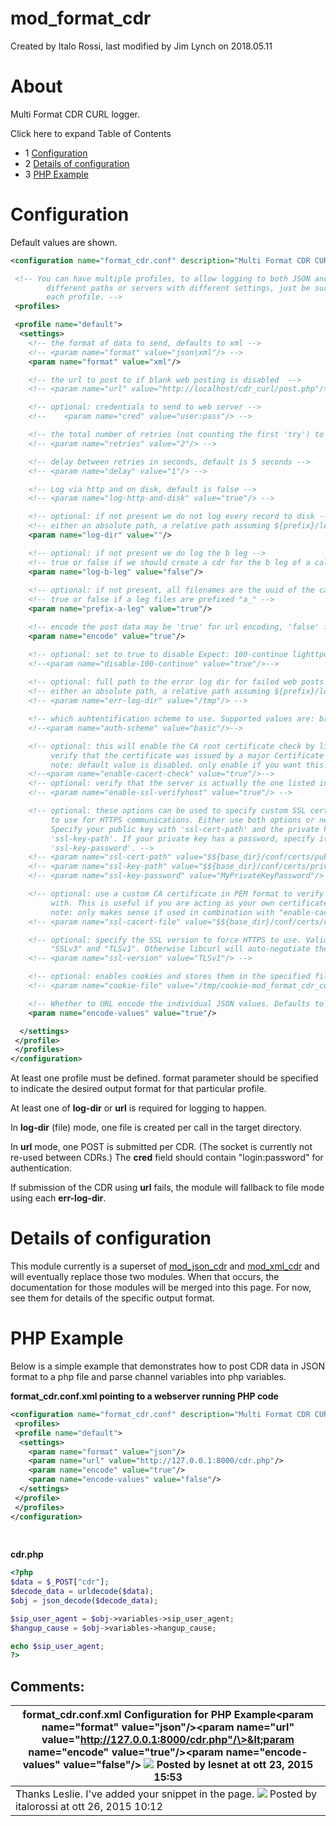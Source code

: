 
# mod_format_cdr 

 Created by  Italo Rossi, last modified by  Jim Lynch on 2018.05.11

# About

Multi Format CDR CURL logger.

Click here to expand Table of Contents

* 1 [Configuration](#configuration)
* 2 [Details of configuration](#details-of-configuration)
* 3 [PHP Example](#php-example)

# Configuration

Default values are shown.

```xml
<configuration name="format_cdr.conf" description="Multi Format CDR CURL logger">

 <!-- You can have multiple profiles, to allow logging to both JSON and XML simultaneously, or to 
        different paths or servers with different settings, just be sure to use different name for
        each profile. -->
 <profiles>

 <profile name="default">
  <settings>
    <!-- the format of data to send, defaults to xml -->
    <!-- <param name="format" value="json|xml"/> -->
    <param name="format" value="xml"/>

    <!-- the url to post to if blank web posting is disabled  -->
    <!-- <param name="url" value="http://localhost/cdr_curl/post.php"/> -->

    <!-- optional: credentials to send to web server -->
    <!--    <param name="cred" value="user:pass"/> -->

    <!-- the total number of retries (not counting the first 'try') to post to webserver incase of failure -->
    <!-- <param name="retries" value="2"/> -->

    <!-- delay between retries in seconds, default is 5 seconds -->
    <!-- <param name="delay" value="1"/> -->

    <!-- Log via http and on disk, default is false -->
    <!-- <param name="log-http-and-disk" value="true"/> -->

    <!-- optional: if not present we do not log every record to disk -->
    <!-- either an absolute path, a relative path assuming ${prefix}/logs or a blank value will default to ${prefix}/logs/format_cdr -->
    <param name="log-dir" value=""/>

    <!-- optional: if not present we do log the b leg -->
    <!-- true or false if we should create a cdr for the b leg of a call-->
    <param name="log-b-leg" value="false"/>
    
    <!-- optional: if not present, all filenames are the uuid of the call -->
    <!-- true or false if a leg files are prefixed "a_" -->
    <param name="prefix-a-leg" value="true"/>

    <!-- encode the post data may be 'true' for url encoding, 'false' for no encoding, 'base64' for base64 encoding, 'textxml' for text/xml or 'appljson' for application/json-->
    <param name="encode" value="true"/>

    <!-- optional: set to true to disable Expect: 100-continue lighttpd requires this setting --> 
    <!--<param name="disable-100-continue" value="true"/>--> 
    
    <!-- optional: full path to the error log dir for failed web posts if not specified its the same as log-dir -->
    <!-- either an absolute path, a relative path assuming ${prefix}/logs or a blank or omitted value will default to ${prefix}/logs/format_cdr -->
    <!-- <param name="err-log-dir" value="/tmp"/> -->

    <!-- which auhtentification scheme to use. Supported values are: basic, digest, NTLM, GSS-NEGOTIATE or "any" for automatic detection -->
    <!--<param name="auth-scheme" value="basic"/>--> 

    <!-- optional: this will enable the CA root certificate check by libcurl to
         verify that the certificate was issued by a major Certificate Authority.
         note: default value is disabled. only enable if you want this! -->
    <!--<param name="enable-cacert-check" value="true"/>-->
    <!-- optional: verify that the server is actually the one listed in the cert -->
    <!-- <param name="enable-ssl-verifyhost" value="true"/> -->

    <!-- optional: these options can be used to specify custom SSL certificates
         to use for HTTPS communications. Either use both options or neither.
         Specify your public key with 'ssl-cert-path' and the private key with
         'ssl-key-path'. If your private key has a password, specify it with
         'ssl-key-password'. -->
    <!-- <param name="ssl-cert-path" value="$${base_dir}/conf/certs/public_key.pem"/> -->
    <!-- <param name="ssl-key-path" value="$${base_dir}/conf/certs/private_key.pem"/> -->
    <!-- <param name="ssl-key-password" value="MyPrivateKeyPassword"/> -->

    <!-- optional: use a custom CA certificate in PEM format to verify the peer
         with. This is useful if you are acting as your own certificate authority.
         note: only makes sense if used in combination with "enable-cacert-check." -->
    <!-- <param name="ssl-cacert-file" value="$${base_dir}/conf/certs/cacert.pem"/> -->

    <!-- optional: specify the SSL version to force HTTPS to use. Valid options are
         "SSLv3" and "TLSv1". Otherwise libcurl will auto-negotiate the version. -->
    <!-- <param name="ssl-version" value="TLSv1"/> -->

    <!-- optional: enables cookies and stores them in the specified file. -->
    <!-- <param name="cookie-file" value="/tmp/cookie-mod_format_cdr_curl.txt"/> -->

    <!-- Whether to URL encode the individual JSON values. Defaults to true, set to false for standard JSON. -->
    <param name="encode-values" value="true"/>

  </settings>
 </profile>
 </profiles>
</configuration>
```

At least one profile must be defined. format parameter should be specified to indicate the desired output format for that particular profile.

At least one of **log-dir** or **url** is required for logging to happen.

In **log-dir** (file) mode, one file is created per call in the target directory.

In **url** mode, one POST is submitted per CDR. (The socket is currently not re-used between CDRs.) The **cred** field should contain "login:password" for authentication.

If submission of the CDR using **url** fails, the module will fallback to file mode using each **err-log-dir**.

# Details of configuration

This module currently is a superset of [mod\_json\_cdr](./mod_json_cdr_4653124.mdx#-output-example-cdrs-) and [mod\_xml\_cdr](mod_xml_cdr_6587377.mdx#faq) and will eventually replace those two modules. When that occurs, the documentation for those modules will be merged into this page. For now, see them for details of the specific output format.

# PHP Example

Below is a simple example that demonstrates how to post CDR data in JSON format to a php file and parse channel variables into php variables.

**format\_cdr.conf.xml pointing to a webserver running PHP code**

```xml
<configuration name="format_cdr.conf" description="Multi Format CDR CURL logger">
 <profiles>
 <profile name="default">
  <settings>
    <param name="format" value="json"/>
    <param name="url" value="http://127.0.0.1:8000/cdr.php"/>
    <param name="encode" value="true"/>
    <param name="encode-values" value="false"/>
  </settings>
 </profile>
 </profiles>
</configuration>
 
 
```

**cdr.php**

```php
<?php
$data = $_POST["cdr"];
$decode_data = urldecode($data);
$obj = json_decode($decode_data);

$sip_user_agent = $obj->variables->sip_user_agent;
$hangup_cause = $obj->variables->hangup_cause;

echo $sip_user_agent;
?>
```

## Comments:

| **format\_cdr.conf.xml Configuration for PHP Example**&lt;param name="format" value="json"/>&lt;param name="url" value="http://127.0.0.1:8000/cdr.php"/\>&lt;param name="encode" value="true"/>&lt;param name="encode-values" value="false"/> ![](/images/icons/contenttypes/comment_16.png) Posted by lesnet at ott 23, 2015 15:53 |
| ---------------------------------------------------------------------------------------------------------------------------------------------------------------------------------------------------------------------------------------------------------------------------------------------------------------------- |
| Thanks Leslie. I've added your snippet in the page. ![](/images/icons/contenttypes/comment_16.png) Posted by italorossi at ott 26, 2015 10:12                                                                                                                                                                           |



